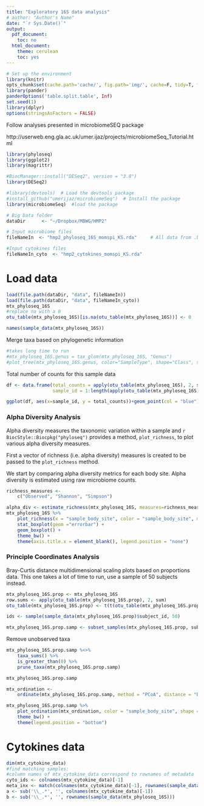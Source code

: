 ```yaml
---
title: "Exploratory 16S data analysis"
# author: "Author's Name"
date: "`r Sys.Date()`"
output:
  pdf_document:
    toc: no
  html_document:
    theme: cerulean
    toc: yes
---
```



```r
# Set up the environment
library(knitr)
opts_chunk$set(cache.path='cache/', fig.path='img/', cache=F, tidy=T, fig.keep='high', echo=F, dpi=100, warnings=F, message=F, comment=NA, warning=F, results='as.is', fig.width = 10, fig.height = 6) #out.width=700, 
library(pander)
panderOptions('table.split.table', Inf)
set.seed(1)
library(dplyr)
options(stringsAsFactors = FALSE)
```

Follow analyses presented in microbiomeSEQ package

http://userweb.eng.gla.ac.uk/umer.ijaz/projects/microbiomeSeq_Tutorial.html

```r
library(phyloseq)
library(ggplot2)
library(magrittr)

#BiocManager::install("DESeq2", version = "3.8")
library(DESeq2)

#library(devtools)  # Load the devtools package
#install_github("umerijaz/microbiomeSeq")  # Install the package
library(microbiomeSeq)  #load the package

```


```r
# Big Data folder
dataDir      <- "~/Dropbox/MBWG/HMP2"

# Input microbiome files
fileNameIn  <- "hmp2_phyloseq_16S_momspi_KS.rda"     # All data from .biom files, merged by ID

#Input cytokines files
fileNameIn_cyto  <- "hmp2_cytokines_momspi_KS.rda" 
```


# Load data

```r
load(file.path(dataDir, "data", fileNameIn))
load(file.path(dataDir, "data", fileNameIn_cyto))
mtx_phyloseq_16S
#replace na with a 0
otu_table(mtx_phyloseq_16S)[is.na(otu_table(mtx_phyloseq_16S))] <- 0
```

```r
names(sample_data(mtx_phyloseq_16S))

```

Merge taxa based on phylogenetic information

```r
#takes long time to run
#mtx_phyloseq_16S.genus = tax_glom(mtx_phyloseq_16S, "Genus")
#plot_tree(mtx_phyloseq_16S.genus, color="SampleType", shape="Class", size="abundance")
```


Total number of counts for this sample data


```r
df <- data.frame(total_counts = apply(otu_table(mtx_phyloseq_16S), 2, sum),
                 sample_id = 1:length(apply(otu_table(mtx_phyloseq_16S), 2, sum)))

ggplot(df, aes(x=sample_id, y = total_counts))+geom_point(col = "blue")+theme_bw()
```


### Alpha Diversity Analysis

Alpha diversity measures the taxonomic variation within a sample and
`r BiocStyle::Biocpkg("phyloseq")` provides a method, `plot_richness`, to plot
various alpha diversity measures.

First a vector of richness (i.e. alpha diversity) measures is created to be
passed to the `plot_richness` method.


We start by comparing alpha diversity metrics for each body site. Alpha diversity is estimated using raw microbiome counts. 

```r
richness_measures <-
    c("Observed", "Shannon", "Simpson")
```

```r
alpha_div <- estimate_richness(mtx_phyloseq_16S, measures=richness_measures)
mtx_phyloseq_16S %>%
    plot_richness(x = "sample_body_site", color = "sample_body_site", measures = richness_measures) +
    stat_boxplot(geom ="errorbar") +
    geom_boxplot() +
    theme_bw() +
    theme(axis.title.x = element_blank(), legend.position = "none")
```


### Principle Coordinates Analysis

Bray-Curtis distance multidimensional scaling plots based on proportions data. This one takes a lot of time to run, use a sample of 50 subjects instead.


```r
mtx_phyloseq_16S.prop <- mtx_phyloseq_16S
row.sums <- apply(otu_table(mtx_phyloseq_16S.prop), 2, sum)
otu_table(mtx_phyloseq_16S.prop) <- t(t(otu_table(mtx_phyloseq_16S.prop))/row.sums)

ids <- sample(sample_data(mtx_phyloseq_16S.prop)$subject_id, 50)

mtx_phyloseq_16S.prop.samp <- subset_samples(mtx_phyloseq_16S.prop, subject_id %in% ids)

```

Remove unobserved taxa

```r
mtx_phyloseq_16S.prop.samp %<>%
    taxa_sums() %>%
    is_greater_than(0) %>%
    prune_taxa(mtx_phyloseq_16S.prop.samp)

mtx_phyloseq_16S.prop.samp
```

```r

mtx_ordination <-
    ordinate(mtx_phyloseq_16S.prop.samp, method = "PCoA", distance = "bray")

mtx_phyloseq_16S.prop.samp %>%
    plot_ordination(mtx_ordination, color = "sample_body_site", shape = "sample_body_site") +
    theme_bw() +
    theme(legend.position = "bottom")
```

# Cytokines data

```r
dim(mtx_cytokine_data)
#find matching samples:
#column names of mtx_cytokine_data correspond to rownames of metadata
cyto_ids <- colnames(mtx_cytokine_data)[-1]
meta_inx <- match(colnames(mtx_cytokine_data)[-1], rownames(sample_data(mtx_phyloseq_16S)))
a <- sub('\\_.*', '', colnames(mtx_cytokine_data)[-1])
b <- sub('\\_.*', '', rownames(sample_data(mtx_phyloseq_16S)))


```

